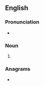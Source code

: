 ==English==

===Pronunciation===
* {{IPA|/kuːts/|lang=en}}

===Noun===
{{head|en|noun plural form}}

# {{plural of|coot|lang=en}}

===Anagrams===
* {{anagrams|en|Cotos|SCOOT|Scoto-|coost|costo-|scoot|scoto-|tocos}}